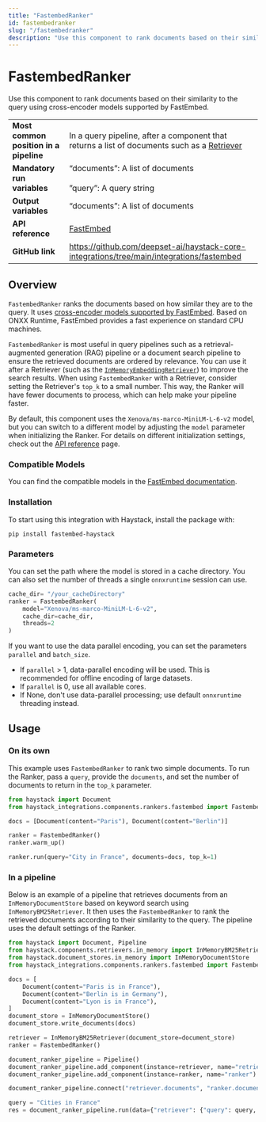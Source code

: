 ```yaml
---
title: "FastembedRanker"
id: fastembedranker
slug: "/fastembedranker"
description: "Use this component to rank documents based on their similarity to the query using cross-encoder models supported by FastEmbed."
---
```


# FastembedRanker

Use this component to rank documents based on their similarity to the query using cross-encoder models supported by FastEmbed.

|  |  |
| --- | --- |
| **Most common position in a pipeline** | In a query pipeline, after a component that returns a list of documents such as a [Retriever](../retrievers.mdx)  |
| **Mandatory run variables** | “documents”: A list of documents  <br /> <br />”query”: A query string |
| **Output variables** | “documents”: A list of documents |
| **API reference** | [FastEmbed](/reference/fastembed-embedders) |
| **GitHub link** | https://github.com/deepset-ai/haystack-core-integrations/tree/main/integrations/fastembed |

## Overview

`FastembedRanker` ranks the documents based on how similar they are to the query.  It uses [cross-encoder models supported by FastEmbed](https://qdrant.github.io/fastembed/examples/Supported_Models/).
Based on ONXX Runtime, FastEmbed provides a fast experience on standard CPU machines.

`FastembedRanker` is most useful in query pipelines such as a retrieval-augmented generation (RAG) pipeline or a document search pipeline to ensure the retrieved documents are ordered by relevance. You can use it after a Retriever (such as the [`InMemoryEmbeddingRetriever`](../retrievers/inmemoryembeddingretriever.mdx)) to improve the search results. When using `FastembedRanker` with a Retriever, consider setting the Retriever's `top_k` to a small number. This way, the Ranker will have fewer documents to process, which can help make your pipeline faster.

By default, this component uses the `Xenova/ms-marco-MiniLM-L-6-v2` model, but you can switch to a different model by adjusting the `model` parameter when initializing the Ranker. For details on different initialization settings, check out the [API reference](/reference/fastembed-embedders) page.

### Compatible Models

You can find the compatible models in the [FastEmbed documentation](https://qdrant.github.io/fastembed/examples/Supported_Models/).

### Installation

To start using this integration with Haystack, install the package with:

```shell
pip install fastembed-haystack
```

### Parameters

You can set the path where the model is stored in a cache directory. You can also set the number of threads a single `onnxruntime` session can use.

```python
cache_dir= "/your_cacheDirectory"
ranker = FastembedRanker(
	model="Xenova/ms-marco-MiniLM-L-6-v2",
	cache_dir=cache_dir,
	threads=2
)
```

If you want to use the data parallel encoding, you can set the parameters `parallel` and `batch_size`.

- If `parallel` > 1, data-parallel encoding will be used. This is recommended for offline encoding of large datasets.
- If `parallel` is 0, use all available cores.
- If None, don't use data-parallel processing; use default `onnxruntime` threading instead.

## Usage

### On its own

This example uses `FastembedRanker` to rank two simple documents. To run the Ranker, pass a `query`, provide the `documents`, and set the number of documents to return in the `top_k` parameter.

```python
from haystack import Document
from haystack_integrations.components.rankers.fastembed import FastembedRanker

docs = [Document(content="Paris"), Document(content="Berlin")]

ranker = FastembedRanker()
ranker.warm_up()

ranker.run(query="City in France", documents=docs, top_k=1)
```

### In a pipeline

Below is an example of a pipeline that retrieves documents from an `InMemoryDocumentStore` based on keyword search using `InMemoryBM25Retriever`. It then uses the `FastembedRanker` to rank the retrieved documents according to their similarity to the query. The pipeline uses the default settings of the Ranker.

```python
from haystack import Document, Pipeline
from haystack.components.retrievers.in_memory import InMemoryBM25Retriever
from haystack.document_stores.in_memory import InMemoryDocumentStore
from haystack_integrations.components.rankers.fastembed import FastembedRanker

docs = [
    Document(content="Paris is in France"),
    Document(content="Berlin is in Germany"),
    Document(content="Lyon is in France"),
]
document_store = InMemoryDocumentStore()
document_store.write_documents(docs)

retriever = InMemoryBM25Retriever(document_store=document_store)
ranker = FastembedRanker()

document_ranker_pipeline = Pipeline()
document_ranker_pipeline.add_component(instance=retriever, name="retriever")
document_ranker_pipeline.add_component(instance=ranker, name="ranker")

document_ranker_pipeline.connect("retriever.documents", "ranker.documents")

query = "Cities in France"
res = document_ranker_pipeline.run(data={"retriever": {"query": query, "top_k": 3}, "ranker": {"query": query, "top_k": 2}})
```
